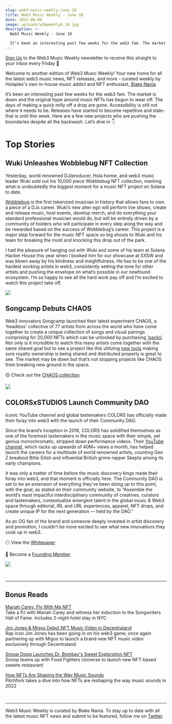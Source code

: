 ```yaml
---
slug: web3-music-weekly-june-10
title: Web3 Music Weekly - June 10
date: 2022-06-09
image: uploads/w3mweekly6.10.jpg
description: >-
  Web3 Music Weekly - June 10

  It’s been an interesting past few weeks for the web3 fam. The market is down and the original hype around music NFTs has begun to wear off.
---
```

[Sign Up](https://holaplex2.activehosted.com/f/5) to the Web3 Music Weekly newsletter to receive this straight to your inbox every Friday 📧

Welcome to another edition of Web3 Music Weekly! Your new home for all the latest web3 music news, NFT releases, and more - curated weekly by Holaplex's own in-house music addict and NFT enthusiast, [Blake Nania](https://blog.holaplex.com/post/twitter.com/wetheblake).

It’s been an interesting past few weeks for the web3 fam. The market is down and the original hype around music NFTs has begun to wear off. The days of making a quick milly off a drop are gone. Accessibility is still not where it needs to be. Releases have started to become repetitive and stale- that is until this week. Here are a few new projects who are pushing the boundaries despite all the backwash. Let’s dive in 👇

# **Top Stories**

## Wuki Unleashes Wobblebug NFT Collection

Yesterday, world renowned DJ/producer, Hola homie, and web3 music leader Wuki sold out his 10,000 piece Wobblebug NFT collection, marking what is undoubtedly the biggest moment for a music NFT project on Solana to date. 

[Wobblebug](https://www.wobblebug.info/) is the first tokenized musician in history that allows fans to own a piece of a DJs career. Wuki’s new alter ego will perform live shows, create and release music, host events, develop merch, and do everything your standard professional musician would do, but will be entirely driven by a community of holders who will participate in every step along the way and be rewarded based on the success of Wobblebug’s career. This project is a major step forward for the music NFT space so big shouts to Wuki and his team for breaking the mold and knocking this drop out of the park.

I had the pleasure of hanging out with Wuki and some of his team at Solana Hacker House this year when I booked him for our showcase at SXSW and was blown away by his kindness and insightfulness. He has to be one of the hardest working artists in web3, consistently setting the tone for other artists and pushing the envelope on what’s possible in our newfound ecosystem. I’m so happy to see all the hard work pay off and I’m excited to watch this project take off.

![](uploads/wob_head_red_art_500.png)

## Songcamp Debuts CHAOS

Web3 innovators Songcamp launched their latest experiment CHAOS, a ‘headless’ collective of 77 artists from across the world who have come together to create a unique collection of songs and visual pairings comprising for 20,000 NFTs which can be unlocked by purchasing [‘packs’](https://songcamp.mirror.xyz/HAVvPjZ9O2rUuDfRXN1CMbFk11ih4-JnJ1UyZCPTXSs). Not only is it incredible to watch this many artists come together with the same shared goal but to see a project like this utilizing [new tools](https://songcamp.mirror.xyz/UkR2nfVcYYKuePHzck6UnWTY35zW4uFxRnXllkk99Hw) making sure royalty ownership is being shared and distributed properly is great to see. The market may be down but that’s not stopping projects like CHAOS from breaking new ground in the space.

🟡 Check out the [CHAOS collection](https://www.chaos.build/)

![](uploads/image-4-.png)

## COLORSxSTUDIOS Launch Community DAO

Iconic YouTube channel and global tastemakers COLORS has officially made their foray into web3 with the launch of their Community DAO.

Since the brand’s inception in 2016, COLORS has solidified themselves as one of the foremost tastemakers in the music space with their simple, yet genius monochromatic, stripped down performance videos. Their [YouTube channel](https://www.youtube.com/c/COLORSxstudios/videos?view=0&sort=p&flow=grid), which racks up upwards of 40M+ views a month, has helped launch the careers for a multitude of world renowned artists, counting Gen Z breakout Billie Eilish and influential British grime rapper Skepta among its early champions.

It was only a matter of time before the music discovery kings made their foray into web3, and that moment is officially here. The Community DAO is set to be an extension of everything they’ve been doing up to this point, with the goal, as stated on their community website, to “Assemble the world’s most impactful interdisciplinary community of creatives, curators and tastemakers, contextualize emergent talent in the global music & Web3 space through editorial, IRL and URL experiences, apparel, NFT drops, and create unique IP for the next generation — held by the DAO.” 

As an OG fan of the brand and someone deeply invested in artist discovery and promotion, I couldn’t be more excited to see what new innovations they cook up in web3. 

⚪️ View the [Whitepaper](https://colors.mirror.xyz/lallwhObVuHkRgrKFq-CPDcYY_Ka4lRkhH41GQ9-U3Y)

🔴 Become a [Founding Member](http://community.colorsxstudios.com) 

![](uploads/colorsdao.jpg)

<br><hr>

## Bonus Reads

[Mariah Carey: Fly With Me NFT](https://www.geojam.xyz/mc)\
Take a PJ with Mariah Carey and witness her induction to the Songwriters Hall of Fame. Includes 2-night hotel stay in NYC

[Jim Jones & Migos Debut NFT Music Video in Decentraland](https://twitter.com/EddieVisual/status/1532059130176806912)\
Rap icon Jim Jones has been going in on his web3 game, once again partnering up with Migos to launch a brand new NFT music video exclusively through Decentraland

[Snoop Dogg Launches Dr. Bombay's Sweet Exploration NFT](https://twitter.com/FoodFightersU/status/1532544866349027328?ref_src=twsrc%5Etfw%7Ctwcamp%5Etweetembed%7Ctwterm%5E1532544866349027328%7Ctwgr%5E%7Ctwcon%5Es1_c10&ref_url=https%3A%2F%2Fdecrypt.co%2F102008%2Fsnoop-dogg-to-open-bored-ape-nft-themed-dessert-restaurant)\
Snoop teams up with Food Fighters Universe to launch new NFT-based sweets restaurant

[How NFTs Are Shaping the Way Music Sounds](https://pitchfork.com/features/article/how-nfts-are-shaping-the-way-music-sounds/)\
Pitchfork takes a dive into how NFTs are reshaping the way music sounds in 2022

<br><hr>

Web3 Music Weekly is curated by Blake Nania. To stay up to date with all the latest music NFT news and submit to be featured, follow me on [Twitter](https://blog.holaplex.com/post/twitter.com/wetheblake).